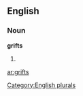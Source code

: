 ==English==

===Noun===
'''grifts'''

# {{plural of|[[grift]]}}

[[Category:English plurals]]

[[ar:grifts]]
